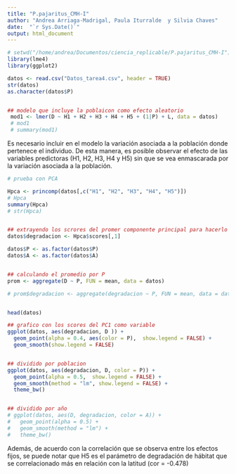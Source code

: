 ```yaml
---
title: "P.pajaritus_CMH-I"
author: "Andrea Arriaga-Madrigal, Paula Iturralde  y Silvia Chaves"
date:  "`r Sys.Date()`"
output: html_document
---
```


```r
# setwd("/home/andrea/Documentos/ciencia_replicable/P.pajaritus_CMH-I")
library(lme4)
library(ggplot2)
```

```r
datos <- read.csv("Datos_tarea4.csv", header = TRUE)
str(datos)
as.character(datos$P)


## modelo que incluye la poblaicon como efecto aleatorio
 mod1 <- lmer(D ~ H1 + H2 + H3 + H4 + H5 + (1|P) + L, data = datos)
 # mod1
 # summary(mod1)


```

Es necesario incluir en el modelo la variación asociada a la población donde pertenece el individuo. De esta manera, es posible observar el efecto de las variables predictoras (H1, H2, H3, H4 y H5) sin que se vea enmascarada por la variación asociada a la población.



```r
# prueba con PCA

Hpca <- princomp(datos[,c("H1", "H2", "H3", "H4", "H5")])
# Hpca
summary(Hpca)
# str(Hpca)


## extrayendo los scrores del promer componente principal para hacerlo una nueva variable que agrupa todas las H
datos$degradacion <- Hpca$scores[,1]
```


```r
datos$P <- as.factor(datos$P)
datos$A <- as.factor(datos$A)


## calculando el promedio por P
prom <- aggregate(D ~ P, FUN = mean, data = datos)

# prom$degradacion <- aggregate(degradacion ~ P, FUN = mean, data = datos)


head(datos)

## grafico con los scores del PC1 como variable
ggplot(datos, aes(degradacion, D )) +
  geom_point(alpha = 0.4, aes(color = P),  show.legend = FALSE) + 
  geom_smooth(show.legend = FALSE)


## dividido por poblacion
ggplot(datos, aes(degradacion, D, color = P)) +
  geom_point(alpha = 0.5,  show.legend = FALSE) + 
  geom_smooth(method = "lm", show.legend = FALSE) + 
  theme_bw()


## dividido por año
# ggplot(datos, aes(D, degradacion, color = A)) +
#   geom_point(alpha = 0.5) + 
#   geom_smooth(method = "lm") + 
#   theme_bw()


```

Además, de acuerdo con la correlación que se observa entre los efectos fijos, se puede notar que H5 es el parámetro de degradación de hábitat que se correlacionado más en relación con la latitud (cor = -0.478)